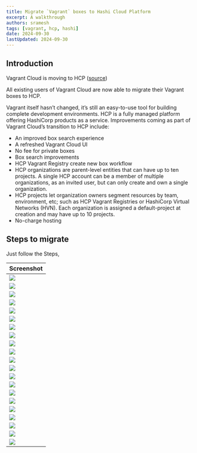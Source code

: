 ```yaml
---
title: Migrate `Vagrant` boxes to Hashi Cloud Platform
excerpt: A walkthrough
authors: sramesh
tags: [vagrant, hcp, hashi]
date: 2024-09-30
lastUpdated: 2024-09-30
---
```


## Introduction

Vagrant Cloud is moving to HCP ([source](https://www.hashicorp.com/blog/vagrant-cloud-is-moving-to-hcp))

All existing users of Vagrant Cloud are now able to migrate their Vagrant boxes to HCP.

Vagrant itself hasn’t changed, it’s still an easy-to-use tool for building complete development environments. HCP is a fully managed platform offering HashiCorp products as a service. Improvements coming as part of Vagrant Cloud’s transition to HCP include:

- An improved box search experience
- A refreshed Vagrant Cloud UI
- No fee for private boxes
- Box search improvements
- HCP Vagrant Registry create new box workflow
- HCP organizations are parent-level entities that can have up to ten projects. A single HCP account can be a member of multiple organizations, as an invited user, but can only create and own a single organization.
- HCP projects let organization owners segment resources by team, environment, etc; such as HCP Vagrant Registries or HashiCorp Virtual Networks (HVN). Each organization is assigned a default-project at creation and may have up to 10 projects.
- No-charge hosting

## Steps to migrate

Just follow the Steps,

| Screenshot       |
| ---------------- |
| ![](./img/0.png) |
| ![](./img/1.png) |
| ![](./img/2.png) |
| ![](./img/3.png) |
| ![](./img/4.png) |
| ![](./img/5.png) |
| ![](./img/6.png) |
| ![](./img/7.png) |
| ![](./img/8.png) |
| ![](./img/9.png) |
| ![](./img/10.png) |
| ![](./img/11.png) |
| ![](./img/12.png) |
| ![](./img/13.png) |
| ![](./img/14.png) |
| ![](./img/15.png) |
| ![](./img/16.png) |
| ![](./img/17.png) |
| ![](./img/18.png) |
| ![](./img/19.png) |
| ![](./img/20.png) |
